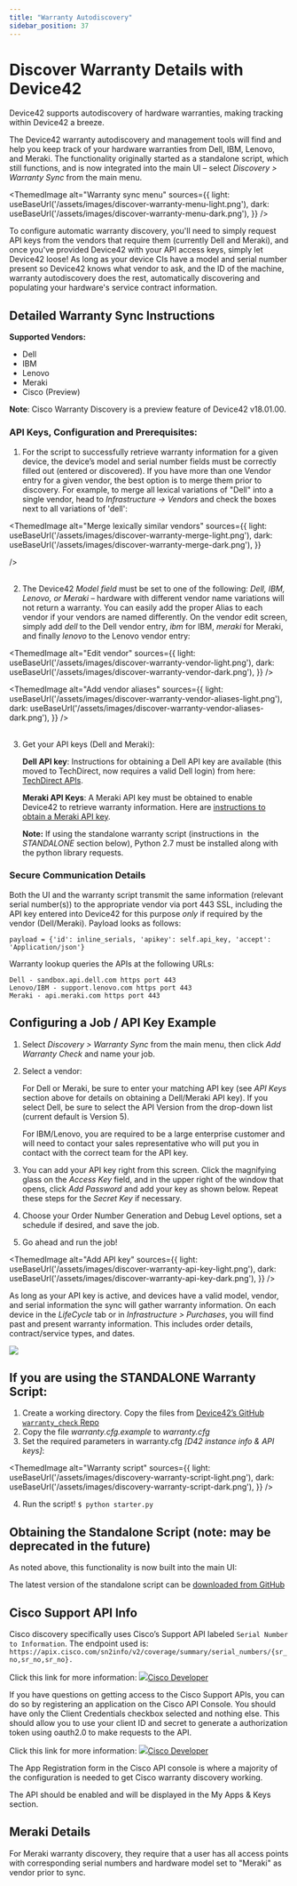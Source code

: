 ```yaml
---
title: "Warranty Autodiscovery"
sidebar_position: 37
---
```



# Discover Warranty Details with Device42

Device42 supports autodiscovery of hardware warranties, making tracking within Device42 a breeze.

The Device42 warranty autodiscovery and management tools will find and help you keep track of your hardware warranties from Dell, IBM, Lenovo, and Meraki. The functionality originally started as a standalone script, which still functions, and is now integrated into the main UI – select _Discovery > Warranty Sync_ from the main menu.

<ThemedImage
  alt="Warranty sync menu"
  sources={{
    light: useBaseUrl('/assets/images/discover-warranty-menu-light.png'),
    dark: useBaseUrl('/assets/images/discover-warranty-menu-dark.png'),
  }}
/>

To configure automatic warranty discovery, you'll need to simply request API keys from the vendors that require them (currently Dell and Meraki), and once you've provided Device42 with your API access keys, simply let Device42 loose! As long as your device CIs have a model and serial number present so Device42 knows what vendor to ask, and the ID of the machine, warranty autodiscovery does the rest, automatically discovering and populating your hardware's service contract information.

## Detailed Warranty Sync Instructions

**Supported Vendors:**

- Dell
- IBM
- Lenovo
- Meraki
- Cisco (Preview)

**Note**: Cisco Warranty Discovery is a preview feature of Device42 v18.01.00.

### API Keys, Configuration and Prerequisites:

1. For the script to successfully retrieve warranty information for a given device, the device’s model and serial number fields must be correctly filled out (entered or discovered). If you have more than one Vendor entry for a given vendor, the best option is to merge them prior to discovery. For example, to merge all lexical variations of "Dell" into a single vendor, head to _Infrastructure -> Vendors_ and check the boxes next to all variations of 'dell': 


<ThemedImage
  alt="Merge lexically similar vendors"
  sources={{
    light: useBaseUrl('/assets/images/discover-warranty-merge-light.png'),
    dark: useBaseUrl('/assets/images/discover-warranty-merge-dark.png'),
  }}
  
/>
<br/><br/>

2. The Device42 _Model field_ must be set to one of the following: _Dell, IBM, Lenovo, or Meraki_ – hardware with different vendor name variations will not return a warranty. You can easily add the proper Alias to each vendor if your vendors are named differently. On the vendor edit screen, simply add _dell_ to the Dell vendor entry, _ibm_ for IBM, _meraki_ for Meraki, and finally _lenovo_ to the Lenovo vendor entry: 

<ThemedImage
  alt="Edit vendor"
  sources={{
    light: useBaseUrl('/assets/images/discover-warranty-vendor-light.png'),
    dark: useBaseUrl('/assets/images/discover-warranty-vendor-dark.png'),
  }}
/>

<ThemedImage
  alt="Add vendor aliases"
  sources={{
    light: useBaseUrl('/assets/images/discover-warranty-vendor-aliases-light.png'),
    dark: useBaseUrl('/assets/images/discover-warranty-vendor-aliases-dark.png'),
  }}
/>
<br/><br/>

3. Get your API keys (Dell and Meraki):

    **Dell API key**: Instructions for obtaining a Dell API key are available (this moved to TechDirect, now requires a valid Dell login) from here: [TechDirect APIs](https://tdm.dell.com/td-auth?lang=en_UShttps://techdirect.dell.com/Portal/Login.aspx?ReturnUrl=%2Fportal%2FAboutAPIs.aspxtdLegacyUrl=%2Fportal%2FAboutAPIs.aspx).

    **Meraki API Keys**: A Meraki API key must be obtained to enable Device42 to retrieve warranty information. Here are [instructions to obtain a Meraki API key](https://developer.cisco.com/meraki/api-v1/#!authorization/obtaining-your-meraki-api-key).

    **Note:** If using the standalone warranty script (instructions in  the _STANDALONE_ section below), Python 2.7 must be installed along with the python library requests.

### Secure Communication Details

Both the UI and the warranty script transmit the same information (relevant serial number(s)) to the appropriate vendor via port 443 SSL, including the API key entered into Device42 for this purpose _only_ if required by the vendor (Dell/Meraki). Payload looks as follows:

```
payload = {'id': inline_serials, 'apikey': self.api_key, 'accept': 'Application/json'}
```

Warranty lookup queries the APIs at the following URLs:

```
Dell - sandbox.api.dell.com https port 443
Lenovo/IBM - support.lenovo.com https port 443
Meraki - api.meraki.com https port 443
```

## Configuring a Job / API Key Example

1. Select _Discovery > Warranty Sync_ from the main menu, then click _Add Warranty Check_ and name your job.
2. Select a vendor:
    
    For Dell or Meraki, be sure to enter your matching API key (see _API Keys_ section above for details on obtaining a Dell/Meraki API key). If you select Dell, be sure to select the API Version from the drop-down list (current default is Version 5).
    
    For IBM/Lenovo, you are required to be a large enterprise customer and will need to contact your sales representative who will put you in contact with the correct team for the API key.
    
3. You can add your API key right from this screen. Click the magnifying glass on the _Access Key_ field, and in the upper right of the window that opens, click _Add Password_ and add your key as shown below. Repeat these steps for the _Secret Key_ if necessary.
4. Choose your Order Number Generation and Debug Level options, set a schedule if desired, and save the job.
5. Go ahead and run the job!

<ThemedImage
  alt="Add API key"
  sources={{
    light: useBaseUrl('/assets/images/discover-warranty-api-key-light.png'),
    dark: useBaseUrl('/assets/images/discover-warranty-api-key-dark.png'),
  }}
/>

As long as your API key is active, and devices have a valid model, vendor, and serial information the sync will gather warranty information. On each device in the _LifeCycle_ tab or in _Infrastructure > Purchases_, you will find past and present warranty information. This includes order details, contract/service types, and dates.

![](/assets/images/WEB-598_warranty-ad-purchase-support-tab.png)

## If you are using the STANDALONE Warranty Script:

1. Create a working directory. Copy the files from [Device42’s GitHub `warranty_check` Repo](https://github.com/device42/warranty_check/)
2. Copy the file _warranty.cfg.example_ to _warranty.cfg_
3. Set the required parameters in warranty.cfg _[D42 instance info & API keys]_:

<ThemedImage
  alt="Warranty script"
  sources={{
    light: useBaseUrl('/assets/images/discovery-warranty-script-light.png'),
    dark: useBaseUrl('/assets/images/discovery-warranty-script-dark.png'),
  }}
/>

4. Run the script! `$ python starter.py`

## Obtaining the Standalone Script (note: may be deprecated in the future)

As noted above, this functionality is now built into the main UI:

The latest version of the standalone script can be [downloaded from GitHub](https://codeload.github.com/device42/warranty_check/zip/refs/heads/master)

## Cisco Support API Info

Cisco discovery specifically uses Cisco’s Support API labeled `Serial Number to Information`. The endpoint used is: 
`https://apix.cisco.com/sn2info/v2/coverage/summary/serial_numbers/{sr_no,sr_no,sr_no}.`

Click this link for more information: [![](https://static.production.devnetcloud.com/images/favicon.ico)Cisco Developer](https://developer.cisco.com/docs/support-apis/#!serial-number-to-information/get-coverage-summary-by-serial-numbers)

If you have questions on getting access to the Cisco Support APIs, you can do so by registering an application on the Cisco API Console. You should have only the Client Credentials checkbox selected and nothing else. This should allow you to use your client ID and secret to generate a authorization token using oauth2.0 to make requests to the API.

Click this link for more information: [![](https://static.production.devnetcloud.com/images/favicon.ico)Cisco Developer](https://developer.cisco.com/docs/support-apis/#!application-registration/application-registration)

The App Registration form in the Cisco API console is where a majority of the configuration is needed to get Cisco warranty discovery working.

The API should be enabled and will be displayed in the My Apps & Keys section.

## Meraki Details

For Meraki warranty discovery, they require that a user has all access points with corresponding serial numbers and hardware model set to "Meraki" as vendor prior to sync.

